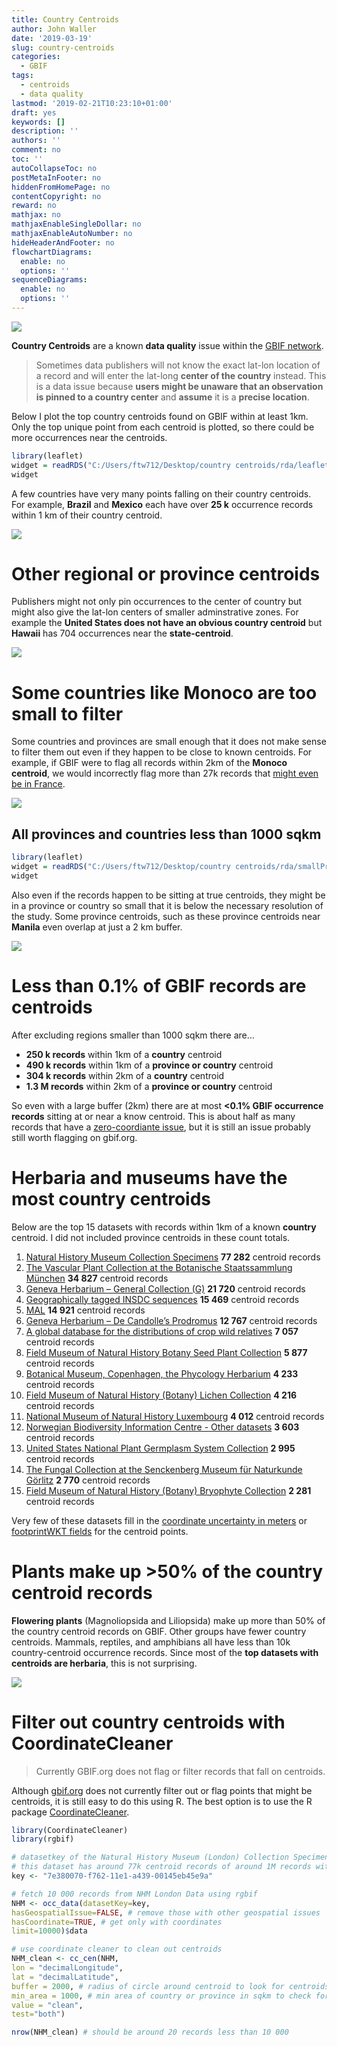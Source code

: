 ```yaml
---
title: Country Centroids
author: John Waller
date: '2019-03-19'
slug: country-centroids
categories:
  - GBIF
tags:
  - centroids
  - data quality
lastmod: '2019-02-21T10:23:10+01:00'
draft: yes
keywords: []
description: ''
authors: ''
comment: no
toc: ''
autoCollapseToc: no
postMetaInFooter: no
hiddenFromHomePage: no
contentCopyright: no
reward: no
mathjax: no
mathjaxEnableSingleDollar: no
mathjaxEnableAutoNumber: no
hideHeaderAndFooter: no
flowchartDiagrams:
  enable: no
  options: ''
sequenceDiagrams:
  enable: no
  options: ''
---
```


<img src = "/post/2019-02-21-country-centroids_files/japanCentroid.gif" style="display: block;margin-left: auto;margin-right: auto;"/>


**Country Centroids** are a known **data quality** issue within the [GBIF network](https://www.gbif.org/dataset/search). 

> Sometimes data publishers will not know the exact lat-lon location of a record and will enter the lat-long **center of the country** instead. This is a data  issue because **users might be unaware that an observation is pinned to a country center** and **assume** it is a **precise location**. 

Below I plot the top country centroids found on GBIF within at least 1km. Only the top unique point from each centroid is plotted, so there could be more occurrences near the centroids. 

```r
library(leaflet)
widget = readRDS("C:/Users/ftw712/Desktop/country centroids/rda/leafletMapTopCentroidCountries.rda")
widget
```


A few countries have very many points falling on their country centroids. For example, **Brazil** and **Mexico** each have over **25 k** occurrence records within 1 km of their country centroid. 

<img src = "/post/2019-02-21-country-centroids_files/barPlotCountryCentroids.jpg" style="display: block;margin-left: auto;margin-right: auto;"/>


# Other regional or province centroids

Publishers might not only pin occurrences to the center of country but might also give the lat-lon centers of smaller adminstrative zones. For example the **United States does not have an obvious country centroid** but **Hawaii** has 704 occurrences near the **state-centroid**.   

<img src = "/post/2019-02-21-country-centroids_files/hawaiiCentroid.png" style="display: block;margin-left: auto;margin-right: auto;"/>


# Some countries like Monoco are too small to filter

Some countries and provinces are small enough that it does not make sense to filter them out even if they happen to be close to known centroids. For example, if GBIF were to flag all records within 2km of the **Monoco centroid**, we would incorrectly flag more than 27k records that [might even be in France]( http://api.gbif.org/v1/geocode/reverse?lat=43.75479&lng=7.40942). 

<img src = "/post/2019-02-21-country-centroids_files/monocoCentroid.png" style="display: block;margin-left: auto;margin-right: auto;"/>

## All provinces and countries less than 1000 sqkm
```r
library(leaflet)
widget = readRDS("C:/Users/ftw712/Desktop/country centroids/rda/smallProvincesAndCentroids.rda")
widget
```

Also even if the records happen to be sitting at true centroids, they might be in a province or country so small that it is below the necessary resolution of the study. Some province centroids, such as these province centroids near **Manila** even overlap at just a 2 km buffer. 

<img src = "/post/2019-02-21-country-centroids_files/overlappingCentroids.png" style="display: block;margin-left: auto;margin-right: auto;"/>


# Less than 0.1% of GBIF records are centroids 

After excluding regions smaller than 1000 sqkm there are...

* **250 k records** within 1km of a **country** centroid
* **490 k records** within 1km of a **province or country** centroid
* **304 k records** within 2km of a **country** centroid 
* **1.3 M records** within 2km of a **province or country** centroid

So even with a large buffer (2km) there are at most **<0.1% GBIF occurrence records** sitting at or near a know centroid. This is about half as many records that have a [zero-coordiante issue](https://www.gbif.org/occurrence/search?issue=ZERO_COORDINATE), but it is still an issue probably still worth flagging on gbif.org. 

# Herbaria and museums have the most country centroids

Below are the top 15 datasets with records within 1km of a known **country** centroid. I did not included province centroids in these count totals. 

1.  [Natural History Museum Collection Specimens](https://www.gbif.org/dataset/7e380070-f762-11e1-a439-00145eb45e9a) **77 282** centroid records
2.  [The Vascular Plant Collection at the Botanische Staatssammlung München](https://www.gbif.org/dataset/7b9a08ea-f762-11e1-a439-00145eb45e9a) **34 827** centroid records
3.  [Geneva Herbarium – General Collection (G)](https://www.gbif.org/dataset/f577c9f3-ae71-4278-b6bf-512ba1dfaa21) **21 720** centroid records
4.  [Geographically tagged INSDC sequences](https://www.gbif.org/dataset/ad43e954-dd79-4986-ae34-9ccdbd8bf568) **15 469** centroid records
5.  [MAL](https://www.gbif.org/dataset/86b50d88-f762-11e1-a439-00145eb45e9a) **14 921** centroid records
6.  [Geneva Herbarium – De Candolle's Prodromus](https://www.gbif.org/dataset/63e9e22d-a649-4087-b39e-acb1651af077) **12 767** centroid records
7.  [A global database for the distributions of crop wild relatives](https://www.gbif.org/dataset/07044577-bd82-4089-9f3a-f4a9d2170b2e)  **7 057** centroid records
8.  [Field Museum of Natural History Botany Seed Plant Collection](https://www.gbif.org/dataset/90c853e6-56bd-480b-8e8f-6285c3f8d42b)  **5 877** centroid records
9.  [Botanical Museum, Copenhagen, the Phycology Herbarium](https://www.gbif.org/dataset/7f4ed916-f762-11e1-a439-00145eb45e9a)  **4 233** centroid records
10. [Field Museum of Natural History (Botany) Lichen Collection](https://www.gbif.org/dataset/aec6d756-3aa8-465e-83fd-4f6ee83e693e)  **4 216** centroid records
11. [National Museum of Natural History Luxembourg](https://www.gbif.org/dataset/962f59bc-f762-11e1-a439-00145eb45e9a)  **4 012** centroid records
12. [Norwegian Biodiversity Information Centre - Other datasets](https://www.gbif.org/dataset/492d63a8-4978-4bc7-acd8-7d0e3ac0e744)  **3 603** centroid records
13. [United States National Plant Germplasm System Collection](https://www.gbif.org/dataset/85802736-f762-11e1-a439-00145eb45e9a)  **2 995** centroid records
14. [The Fungal Collection at the Senckenberg Museum für Naturkunde Görlitz](https://www.gbif.org/dataset/7a2660bc-f762-11e1-a439-00145eb45e9a)  **2 770** centroid records
15. [Field Museum of Natural History (Botany) Bryophyte Collection](https://www.gbif.org/dataset/8a43c2b7-5976-457d-9f35-a232655efdcc)  **2 281** centroid records

Very few of these datasets fill in the [coordinate uncertainty in meters](https://terms.tdwg.org/wiki/dwc:coordinateUncertaintyInMeters) or [footprintWKT fields](https://terms.tdwg.org/wiki/dwc:footprintWKT) for the centroid points. 

# Plants make up >50% of the country centroid records

**Flowering plants** (Magnoliopsida and Liliopsida) make up more than 50% of the country centroid records on GBIF. Other groups have fewer country centroids. Mammals, reptiles, and amphibians all have less than 10k country-centroid occurrence records. Since most of the **top datasets with centroids are herbaria**, this is not surprising. 

<img src = "/post/2019-02-21-country-centroids_files/barPlotCountryCentroidsClassKey.jpg" style="display: block;margin-left: auto;margin-right: auto;"/>


# Filter out country centroids with CoordinateCleaner 

> Currently GBIF.org does not flag or filter records that fall on centroids.

Although [gbif.org](https://www.gbif.org/) does not currently filter out or flag points that might be centroids, it is still easy to do this using R. The best option is to use the R package [CoordinateCleaner](https://github.com/ropensci/CoordinateCleaner). 

```r
library(CoordinateCleaner)
library(rgbif)

# datasetkey of the Natural History Museum (London) Collection Specimens
# this dataset has around 77k centroid records of around 1M records without other geospatial issues
key <- "7e380070-f762-11e1-a439-00145eb45e9a" 

# fetch 10 000 records from NHM London Data using rgbif
NHM <- occ_data(datasetKey=key,
hasGeospatialIssue=FALSE, # remove those with other geospatial issues 
hasCoordinate=TRUE, # get only with coordinates
limit=10000)$data 

# use coordinate cleaner to clean out centroids
NHM_clean <- cc_cen(NHM,
lon = "decimalLongitude", 
lat = "decimalLatitude", 
buffer = 2000, # radius of circle around centroid to look for centroids
min_area = 1000, # min area of country or province in sqkm to check for centroids
value = "clean",
test="both")

nrow(NHM_clean) # should be around 20 records less than 10 000 

```


<!--more-->
